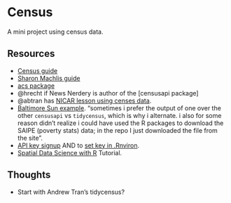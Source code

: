 # Census {#census}

A mini project using census data.

## Resources

- [Census guide](https://rconsortium.github.io/censusguide/)
- [Sharon Machlis guide](https://www.computerworld.com/article/3120415/data-analytics/how-to-download-new-census-data-with-r.html)
- [acs package](https://cran.r-project.org/web/packages/acs/README.html)
- @hrecht if News Nerdery is author of the [censusapi package]
- @abtran has [NICAR lesson using censes data](https://github.com/andrewbtran/NICAR/tree/master/2019/mapping). 
- [Baltimore Sun example](https://github.com/baltimore-sun-data/census-data-analysis-2018). "sometimes i prefer the output of one over the other `censusapi` vs `tidycensus`, which is why i alternate. i also for some reason didn’t realize i could have used the R packages to download the SAIPE (poverty stats) data; in the repo I just downloaded the file from the site".
- [API key signup](http://api.census.gov/data/key_signup.html) AND to [set key in .Rnviron](https://rdrr.io/cran/tidycensus/man/census_api_key.html).
- [Spatial Data Science with R](https://www.rspatial.org/) Tutorial.


## Thoughts

- Start with Andrew Tran's tidycensus?
